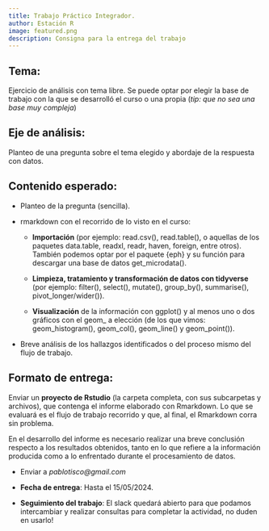 ```yaml
---
title: Trabajo Práctico Integrador. 
author: Estación R
image: featured.png
description: Consigna para la entrega del trabajo
---
```


## Tema:

Ejercicio de análisis con tema libre. Se puede optar por elegir la base de trabajo con la que se desarrolló el curso o una propia (*tip: que no sea una base muy compleja*)

## Eje de análisis:

Planteo de una pregunta sobre el tema elegido y abordaje de la respuesta con datos.

## Contenido esperado:

-   Planteo de la pregunta (sencilla).

-   rmarkdown con el recorrido de lo visto en el curso:

    -   **Importación** (por ejemplo: read.csv(), read.table(), o aquellas de los paquetes data.table, readxl, readr, haven, foreign, entre otros). También podemos optar por el paquete {eph} y su función para descargar una base de datos get_microdata().

    -   **Limpieza, tratamiento y transformación de datos con tidyverse** (por ejemplo: filter(), select(), mutate(), group_by(), summarise(), pivot_longer/wider()).

    -   **Visualización** de la información con ggplot() y al menos uno o dos gráficos con el geom\_ a elección (de los que vimos: geom_histogram(), geom_col(), geom_line() y geom_point()).
    
- Breve análisis de los hallazgos identificados o del proceso mismo del flujo de trabajo.


## Formato de entrega:

Enviar un **proyecto de Rstudio** (la carpeta completa, con sus subcarpetas y archivos), que contenga el informe elaborado con Rmarkdown. Lo que se evaluará es el flujo de trabajo recorrido y que, al final, el Rmarkdown corra sin problema.

En el desarrollo del informe es necesario realizar una breve conclusión respecto a los resultados obtenidos, tanto en lo que refiere a la información producida como a lo enfrentado durante el procesamiento de datos.

-   Enviar a *pablotisco\@gmail.com*

-   **Fecha de entrega**: Hasta el 15/05/2024.

-   **Seguimiento del trabajo**: El slack quedará abierto para que podamos intercambiar y realizar consultas para completar la actividad, no duden en usarlo!
